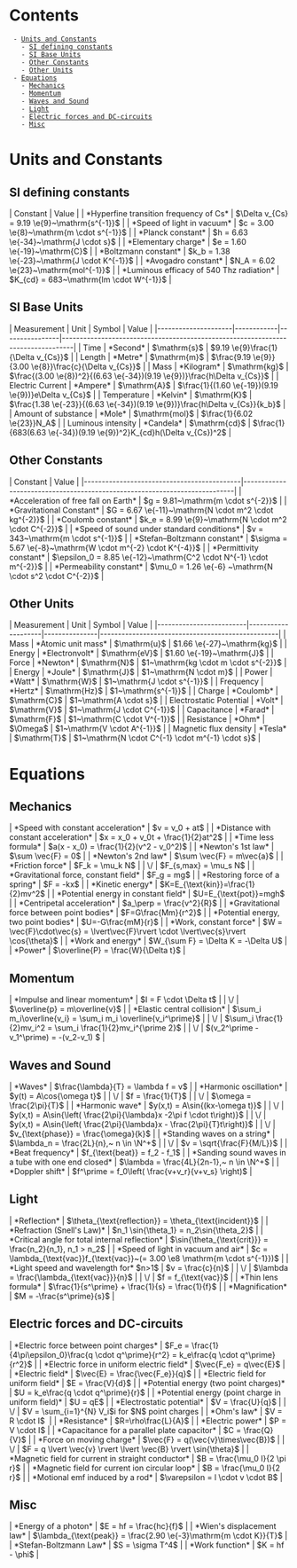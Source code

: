 = Contents =
  - [[#Units and Constants|Units and Constants]]
    - [[#Units and Constants#SI defining constants|SI defining constants]]
    - [[#Units and Constants#SI Base Units|SI Base Units]]
    - [[#Units and Constants#Other Constants|Other Constants]]
    - [[#Units and Constants#Other Units|Other Units]]
  - [[#Equations|Equations]]
    - [[#Equations#Mechanics|Mechanics]]
    - [[#Equations#Momentum|Momentum]]
    - [[#Equations#Waves and Sound|Waves and Sound]]
    - [[#Equations#Light|Light]]
    - [[#Equations#Electric forces and DC-circuits|Electric forces and DC-circuits]]
    - [[#Equations#Misc|Misc]]

= Units and Constants =

== SI defining constants ==

| Constant                                 | Value                                        |
| *Hyperfine transition frequency of Cs*   | $\Delta v_{Cs} = 9.19 \e{9}~\mathrm{s^{-1}}$ |
| *Speed of light in vacuum*               | $c = 3.00 \e{8}~\mathrm{m \cdot s^{-1}}$     |
| *Planck constant*                        | $h = 6.63 \e{-34}~\mathrm{J \cdot s}$        |
| *Elementary charge*                      | $e = 1.60 \e{-19}~\mathrm{C}$                |
| *Boltzmann constant*                     | $k_b = 1.38 \e{-23}~\mathrm{J \cdot K^{-1}}$ |
| *Avogadro constant*                      | $N_A = 6.02 \e{23}~\mathrm{mol^{-1}}$        |
| *Luminous efficacy of 540 Thz radiation* | $K_{cd} = 683~\mathrm{lm \cdot W^{-1}}$      |

== SI Base Units ==

| Measurement         | Unit       | Symbol         | Value                                                                           |
|---------------------|------------|----------------|---------------------------------------------------------------------------------|
| Time                | *Second*   | $\mathrm{s}$   | $9.19 \e{9}\frac{1}{\Delta v_{Cs}}$                                             |
| Length              | *Metre*    | $\mathrm{m}$   | $\frac{9.19 \e{9}}{3.00 \e{8}}\frac{c}{\Delta v_{Cs}}$                          |
| Mass                | *Kilogram* | $\mathrm{kg}$  | $\frac{(3.00 \e{8})^2}{(6.63 \e{-34})(9.19 \e{9})}\frac{h\Delta v_{Cs}}{{c^2}}$ |
| Electric Current    | *Ampere*   | $\mathrm{A}$   | $\frac{1}{(1.60 \e{-19})(9.19 \e{9})}e\Delta v_{Cs}$                            |
| Temperature         | *Kelvin*   | $\mathrm{K}$   | $\frac{1.38 \e{-23}}{(6.63 \e{-34})(9.19 \e{9})}\frac{h\Delta v_{Cs}}{k_b}$     |
| Amount of substance | *Mole*     | $\mathrm{mol}$ | $\frac{1}{6.02 \e{23}}N_A$                                                      |
| Luminous intensity  | *Candela*  | $\mathrm{cd}$  | $\frac{1}{683(6.63 \e{-34})(9.19 \e{9})^2}K_{cd}h(\Delta v_{Cs})^2$             |

== Other Constants ==

| Constant                                   | Value                                                                     |
|--------------------------------------------|---------------------------------------------------------------------------|
| *Acceleration of free fall on Earth*       | $g = 9.81~\mathrm{m \cdot s^{-2}}$                                        |
| *Gravitational Constant*                   | $G = 6.67 \e{-11}~\mathrm{N \cdot m^2 \cdot kg^{-2}}$                     |
| *Coulomb constant*                         | $k_e = 8.99 \e{9}~\mathrm{N \cdot m^2 \cdot C^{-2}}$                      |
| *Speed of sound under standard conditions* | $v = 343~\mathrm{m \cdot s^{-1}}$                                         |
| *Stefan–Boltzmann constant*                | $\sigma = 5.67 \e{-8}~\mathrm{W \cdot m^{-2} \cdot K^{-4}}$               |
| *Permittivity constant*                    | $\epsilon_0 = 8.85 \e{-12}~\mathrm{C^2 \cdot N^{-1} \cdot m^{-2}}$        |
| *Permeability constant*                    | $\mu_0 = 1.26 \e{-6} ~\mathrm{N \cdot s^2 \cdot C^{-2}}$                  |

== Other Units ==

| Measurement             | Unit               | Symbol        | Value                                            |
|-------------------------|--------------------|---------------|--------------------------------------------------|
| Mass                    | *Atomic unit mass* | $\mathrm{u}$  | $1.66 \e{-27}~\mathrm{kg}$                       |
| Energy                  | *Electronvolt*     | $\mathrm{eV}$ | $1.60 \e{-19}~\mathrm{J}$                        |
| Force                   | *Newton*           | $\mathrm{N}$  | $1~\mathrm{kg \cdot m \cdot s^{-2}}$             |
| Energy                  | *Joule*            | $\mathrm{J}$  | $1~\mathrm{N \cdot m}$                           |
| Power                   | *Watt*             | $\mathrm{W}$  | $1~\mathrm{J \cdot s^{-1}}$                      |
| Frequency               | *Hertz*            | $\mathrm{Hz}$ | $1~\mathrm{s^{-1}}$                              |
| Charge                  | *Coulomb*          | $\mathrm{C}$  | $1~\mathrm{A \cdot s}$                           |
| Electrostatic Potential | *Volt*             | $\mathrm{V}$  | $1~\mathrm{J \cdot C^{-1}}$                      |
| Capacitance             | *Farad*            | $\mathrm{F}$  | $1~\mathrm{C \cdot V^{-1}}$                      |
| Resistance              | *Ohm*              | $\Omega$      | $1~\mathrm{V \cdot A^{-1}}$                      |
| Magnetic flux density   | *Tesla*            | $\mathrm{T}$  | $1~\mathrm{N \cdot C^{-1} \cdot m^{-1} \cdot s}$ |

= Equations =

== Mechanics ==

| *Speed with constant acceleration*         | $v = v_0 + at$                                                                         |
| *Distance with constant acceleration*      | $x = x_0 + v_0t + \frac{1}{2}at^2$                                                     |
| *Time less formula*                        | $a(x - x_0) = \frac{1}{2}(v^2 - v_0^2)$                                                |
| *Newton's 1st law*                         | $\sum \vec{F} = 0$                                                                     |
| *Newton's 2nd law*                         | $\sum \vec{F} = m\vec{a}$                                                              |
| *Friction force*                           | $F_k = \mu_k N$                                                                        |
| \/                                         | $F_{s,max} = \mu_s N$                                                                  |
| *Gravitational force, constant field*      | $F_g = mg$                                                                             |
| *Restoring force of a spring*              | $F = -kx$                                                                              |
| *Kinetic energy*                           | $K=E_{\text{kin}}=\frac{1}{2}mv^2$                                                     |
| *Potential energy in constant field*       | $U=E_{\text{pot}}=mgh$                                                                 |
| *Centripetal acceleration*                 | $a_\perp = \frac{v^2}{R}$                                                              |
| *Gravitational force between point bodies* | $F=G\frac{Mm}{r^2}$                                                                    |
| *Potential energy, two point bodies*       | $U=-G\frac{mM}{r}$                                                                     |
| *Work, constant force*                     | $W = \vec{F}\cdot\vec{s} = \lvert\vec{F}\rvert \cdot \lvert\vec{s}\rvert \cos{\theta}$ |
| *Work and energy*                          | $W_{\sum F} = \Delta K = -\Delta U$                                                    |
| *Power*                                    | $\overline{P} = \frac{W}{\Delta t}$                                                    |

== Momentum ==

| *Impulse and linear momentum* | $I = F \cdot \Delta t$                                         |
| \/                            | $\overline{p} = m\overline{v}$                                 |
| *Elastic central collision*   | $\sum_i m_i\overline{v_i} = \sum_i m_i \overline{v_i^\prime}$  |
| \/                            | $\sum_i \frac{1}{2}mv_i^2 = \sum_i \frac{1}{2}mv_i^{\prime 2}$ |
| \/                            | $(v_2^\prime - v_1^\prime) = -(v_2-v_1) $                      |

== Waves and Sound ==

| *Waves*                                             | $\frac{\lambda}{T} = \lambda f = v$                                     |
| *Harmonic oscillation*                              | $y(t) = A\cos{\omega t}$                                                |
| \/                                                  | $f = \frac{1}{T}$                                                       |
| \/                                                  | $\omega = \frac{2\pi}{T}$                                               |
| *Harmonic wave*                                     | $y(x,t) = A\sin{(kx-\omega t)}$                                         |
| \/                                                  | $y(x,t) = A\sin{\left( \frac{2\pi}{\lambda}x -2\pi f \cdot t\right)}$   |
| \/                                                  | $y(x,t) = A\sin{\left( \frac{2\pi}{\lambda}x - \frac{2\pi}{T}t\right)}$ |
| \/                                                  | $v_{\text{phase}} = \frac{\omega}{k}$                                   |
| *Standing waves on a string*                        | $\lambda_n = \frac{2L}{n},~ n \in \N^+$                                 |
| \/                                                  | $v = \sqrt{\frac{F}{M/L}}$                                              |
| *Beat frequency*                                    | $f_{\text{beat}} = f_2 - f_1$                                           |
| *Sanding sound waves in a tube with one end closed* | $\lambda = \frac{4L}{2n-1},~ n \in \N^+$                                |
| *Doppler shift*                                     | $f^\prime = f_0\left( \frac{v+v_r}{v+v_s} \right)$                      |

== Light ==

| *Reflection*                                   | $\theta_{\text{reflection}} = \theta_{\text{incident}}$                       |
| *Refraction (Snell's Law)*                     | $n_1 \sin{\theta_1} = n_2\sin{\theta_2}$                                      |
| *Critical angle for total internal reflection* | $\sin{\theta_{\text{crit}}} = \frac{n_2}{n_1}, n_1 > n_2$                     |
| *Speed of light in vacuum and air*             | $c = \lambda_{\text{vac}}f_{\text{vac}}~(= 3.00 \e8 \mathrm{m \cdot s^{-1}})$ |
| *Light speed and wavelength for* $n>1$         | $v = \frac{c}{n}$                                                             |
| \/                                             | $\lambda = \frac{\lambda_{\text{vac}}}{n}$                                    |
| \/                                             | $f = f_{\text{vac}}$                                                          |
| *Thin lens formula*                            | $\frac{1}{s^\prime} + \frac{1}{s} = \frac{1}{f}$                              |
| *Magnification*                                | $M = -\frac{s^\prime}{s}$                                                     |

== Electric forces and DC-circuits ==

| *Electric force between point charges*             | $F_e = \frac{1}{4\pi\epsilon_0}\frac{q \cdot q^\prime}{r^2} = k_e\frac{q \cdot q^\prime}{r^2}$ |
| *Electric force in uniform electric field*         | $\vec{F_e} = q\vec{E}$                                                                         |
| *Electric field*                                   | $\vec{E} = \frac{\vec{F_e}}{q}$                                                                |
| *Electric field for uniform field*                 | $E = \frac{V}{d}$                                                                              |
| *Potential energy (two point charges)*             | $U = k_e\frac{q \cdot q^\prime}{r}$                                                            |
| *Potential energy (point charge in uniform field)* | $U = qE$                                                                                       |
| *Electrostatic potential*                          | $V = \frac{U}{q}$                                                                              |
| \/                                                 | $V = \sum_{i=1}^{N} V_i$i for $N$ point charges                                                |
| *Ohm's law*                                        | $V = R \cdot I$                                                                                |
| *Resistance*                                       | $R=\rho\frac{L}{A}$                                                                            |
| *Electric power*                                   | $P = V \cdot I$                                                                                |
| *Capacitance for a parallel plate capacitor*       | $C = \frac{Q}{V}$                                                                              |
| *Force on moving charge*                           | $\vec{F} = q(\vec{v}\times\vec{B})$                                                            |
| \/                                                 | $F = q \lvert \vec{v} \rvert \lvert \vec{B} \rvert \sin{\theta}$                               |
| *Magnetic field for current in straight conductor* | $B = \frac{\mu_0 I}{2 \pi r}$                                                                  |
| *Magnetic field for current ion circular loop*     | $B = \frac{\mu_0 I}{2 r}$                                                                      |
| *Motional emf induced by a rod*                    | $\varepsilon = l \cdot v \cdot B$                                                              |

== Misc ==

| *Energy of a photon*      | $E = hf = \frac{hc}{f}$                                           |
| *Wien's displacement law* | $\lambda_{\text{peak}} = \frac{2.90 \e{-3}\mathrm{m \cdot K}}{T}$ |
| *Stefan-Boltzmann Law*    | $S = \sigma T^4$                                                  |
| *Work function*           | $K = hf - \phi$                                                   |
